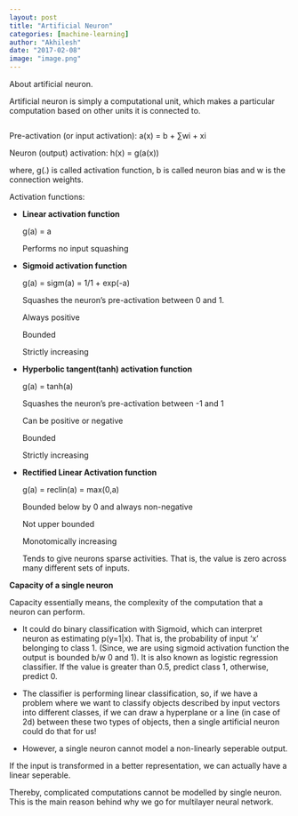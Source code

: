 ```yaml
---
layout: post
title: "Artificial Neuron"
categories: [machine-learning]
author: "Akhilesh"
date: "2017-02-08"
image: "image.png"
---
```

About artificial neuron.

Artificial neuron is simply a computational unit, which makes a particular computation based on other units it is connected to.

<img src="/akki2825.github.io/images/io_neuron.jpg" alt="" />

Pre-activation (or input activation): a(x) = b + ∑wi + xi

Neuron (output) activation: h(x) = g(a(x))

where, g(.) is called activation function, b is called neuron bias and w is the connection weights.


Activation functions:

- **Linear activation function**

    g(a) = a
    
    Performs no input squashing

- **Sigmoid activation function**

    g(a) = sigm(a) = 1/1 + exp(-a)
    
    Squashes the neuron’s pre-activation between 0 and 1.
    
    Always positive
    
    Bounded
    
    Strictly increasing

- **Hyperbolic tangent(tanh) activation function**

    g(a) = tanh(a)
    
    Squashes the neuron’s pre-activation between -1 and 1
    
    Can be positive or negative
    
    Bounded
    
    Strictly increasing

- **Rectified Linear Activation function**
    
    g(a) = reclin(a) = max(0,a)
    
    Bounded below by 0 and always non-negative
    
    Not upper bounded
    
    Monotomically increasing
    
    Tends to give neurons sparse activities. That is, the value is zero across many different sets of inputs.

**Capacity of a single neuron**

Capacity essentially means, the complexity of the computation that a neuron can perform.

- It could do binary classification with Sigmoid,
  which can interpret neuron as estimating p(y=1|x). That is, the probability of input ‘x’ belonging to class 1. (Since, we are using sigmoid activation function the output is bounded b/w 0 and 1). It is also known as logistic regression classifier. If the value is greater than 0.5, predict class 1, otherwise, predict 0.

- The classifier is performing linear classification, so, if we have a problem where we want to classify objects described by input vectors into different classes, if we can draw a hyperplane or a line (in case of 2d) between these two types of objects, then a single artificial neuron could do that for us!

- However, a single neuron cannot model a non-linearly seperable output.

If the input is transformed in a better representation, we can actually have a linear seperable.

Thereby, complicated computations cannot be modelled by single neuron. This is the main reason behind why we go for multilayer neural network.
